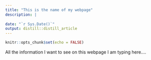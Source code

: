 ```yaml
---
title: "This is the name of my webpage"
description: |
  
date: "`r Sys.Date()`"
output: distill::distill_article
---
```


```r
knitr::opts_chunk$set(echo = FALSE)
```

All the information I want to see on this webpage I am typing here....




